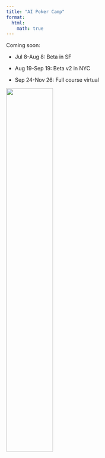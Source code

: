 ```yaml
---
title: "AI Poker Camp"
format:
  html:
    math: true
---
```

Coming soon: 

- Jul 8-Aug 8: Beta in SF

- Aug 19-Sep 19: Beta v2 in NYC

- Sep 24-Nov 26: Full course virtual

![](../assets/pcicon.png){width=50%}